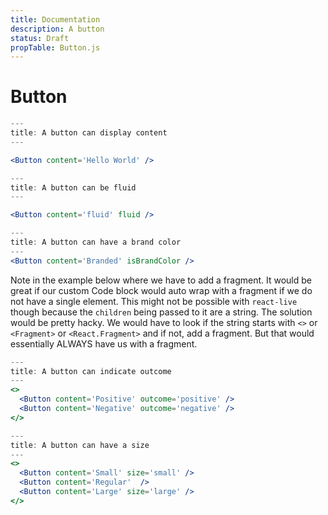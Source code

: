```yaml
---
title: Documentation
description: A button
status: Draft
propTable: Button.js
---
```


# Button

```jsx
---
title: A button can display content
---

<Button content='Hello World' />
```

```jsx
---
title: A button can be fluid
---

<Button content='fluid' fluid />
```

```jsx
---
title: A button can have a brand color
---
<Button content='Branded' isBrandColor />
```

Note in the example below where we have to add a fragment. It would be great if our custom Code block would auto wrap with a fragment if we do not have a single element. This might not be possible with `react-live` though because the `children` being passed to it are a string. The solution would be pretty hacky. We would have to look if the string starts with `<>` or `<Fragment>` or `<React.Fragment>` and if not, add a fragment. But that would essentially ALWAYS have us with a fragment.

```jsx
---
title: A button can indicate outcome
---
<>
  <Button content='Positive' outcome='positive' />
  <Button content='Negative' outcome='negative' />
</>
```

```jsx
---
title: A button can have a size
---
<>
  <Button content='Small' size='small' />
  <Button content='Regular'  />
  <Button content='Large' size='large' />
</>
```
